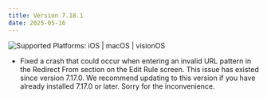 ```yaml
---
title: Version 7.18.1
date: 2025-05-16
---
```


![Supported Platforms: iOS | macOS | visionOS](https://img.shields.io/badge/Platforms-iOS%20|%20macOS%20|%20visionOS-white)

* Fixed a crash that could occur when entering an invalid URL pattern in the Redirect From section on the Edit Rule screen. This issue has existed since version 7.17.0. We recommend updating to this version if you have already installed 7.17.0 or later. Sorry for the inconvenience.
